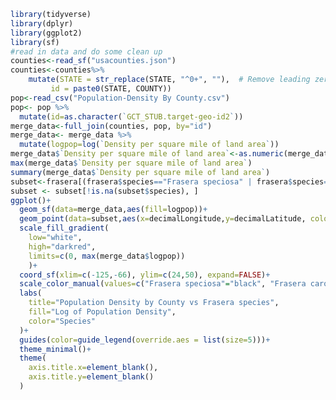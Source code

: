 ```r
library(tidyverse)
library(dplyr)
library(ggplot2)
library(sf)
#read in data and do some clean up
counties<-read_sf("usacounties.json")
counties<-counties%>%
    mutate(STATE = str_replace(STATE, "^0+", ""),  # Remove leading zeros
         id = paste0(STATE, COUNTY))
pop<-read_csv("Population-Density By County.csv")
pop<- pop %>%
  mutate(id=as.character(`GCT_STUB.target-geo-id2`))
merge_data<-full_join(counties, pop, by="id")
merge_data<- merge_data %>%
  mutate(logpop=log(`Density per square mile of land area`))
merge_data$`Density per square mile of land area`<-as.numeric(merge_data$`Density per square mile of land area`)
max(merge_data$`Density per square mile of land area`)
summary(merge_data$`Density per square mile of land area`)
subset<-frasera[(frasera$species=="Frasera speciosa" | frasera$species=="Frasera caroliniensis"),]
subset <- subset[!is.na(subset$species), ]
ggplot()+
  geom_sf(data=merge_data,aes(fill=logpop))+
  geom_point(data=subset,aes(x=decimalLongitude,y=decimalLatitude, color=species), size=0.5, alpha=0.5)+
  scale_fill_gradient(
    low="white", 
    high="darkred", 
    limits=c(0, max(merge_data$logpop))
    )+
  coord_sf(xlim=c(-125,-66), ylim=c(24,50), expand=FALSE)+
  scale_color_manual(values=c("Frasera speciosa"="black", "Frasera caroliniensis"="blue"))+
  labs(
    title="Population Density by County vs Frasera species",
    fill="Log of Population Density",
    color="Species"
  )+
  guides(color=guide_legend(override.aes = list(size=5)))+
  theme_minimal()+
  theme(
    axis.title.x=element_blank(),
    axis.title.y=element_blank()
  )
```
